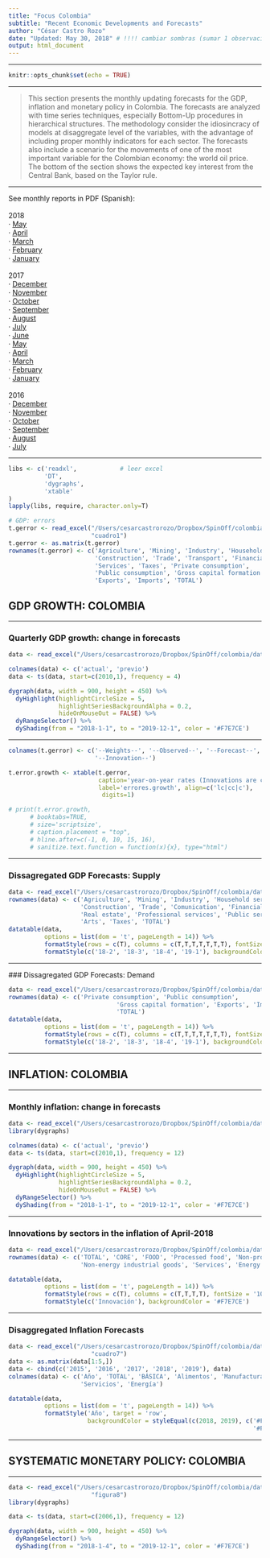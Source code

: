 ```yaml
---
title: "Focus Colombia"
subtitle: "Recent Economic Developments and Forecasts"
author: "César Castro Rozo"
date: "Updated: May 30, 2018" # !!!! cambiar sombras (sumar 1 observación)
output: html_document
---
```


****

```r
knitr::opts_chunk$set(echo = TRUE)
```

****
> This section presents the monthly updating forecasts for the GDP, inflation and monetary policy in Colombia. The forecasts are analyzed with time series techniques, especially Bottom-Up procedures in hierarchical structures. The methodology consider the idiosincracy of models at disaggregate level of the variables, with the advantage of including proper monthly indicators for each sector. The forecasts also include a scenario for the movements of one of the most important variable for the Colombian economy: the world oil price. The bottom of the section shows the expected key interest from the Central Bank, based on the Taylor rule.

****
See monthly reports in PDF (Spanish):\
 \
 2018\
· [May](5Mayo18.pdf)\
· [April](4Abril18.pdf)\
· [March](3Marzo18.pdf)\
· [February](2Febrero18.pdf)\
· [January](1Enero18.pdf)\
 \
 2017\
· [December](12Diciembre17.pdf)\
· [November](11Noviembre17.pdf)\
· [October](10Octubre17.pdf)\
· [September](9Septiembre17.pdf)\
· [August](8Agosto17.pdf)\
· [July](7Julio17.pdf)\
· [June](6Junio17.pdf)\
· [May](5Mayo17.pdf)\
· [April](4Abril17.pdf)\
· [March](3Marzo17.pdf)\
· [February](2Febrero17.pdf)\
· [January](1Enero17.pdf)\
 \
 2016\
· [December](12Diciembre16.pdf)\
· [November](11Noviembre16.pdf)\
· [October](10Octubre16.pdf)\
· [September](9Septiembre16.pdf)\
· [August](8Agosto16.pdf)\
· [July](7Julio16.pdf)

****
```r
libs <- c('readxl',            # leer excel
          'DT',
          'dygraphs',
          'xtable'
)
lapply(libs, require, character.only=T)

# GDP: errors
t.gerror <- read_excel("/Users/cesarcastrorozo/Dropbox/SpinOff/colombia/datos1.xls",
                       "cuadro1")
t.gerror <- as.matrix(t.gerror)
rownames(t.gerror) <- c('Agriculture', 'Mining', 'Industry', 'Household services',
                        'Construction', 'Trade', 'Transport', 'Financial',
                        'Services', 'Taxes', 'Private consumption', 
                        'Public consumption', 'Gross capital formation',
                        'Exports', 'Imports', 'TOTAL')
```

## GDP GROWTH: COLOMBIA

****
### Quarterly GDP growth: change in forecasts
```r

data <- read_excel("/Users/cesarcastrorozo/Dropbox/SpinOff/colombia/datos6.xls", "figura2")

colnames(data) <- c('actual', 'previo')
data <- ts(data, start=c(2010,1), frequency = 4)

dygraph(data, width = 900, height = 450) %>% 
  dyHighlight(highlightCircleSize = 5,
              highlightSeriesBackgroundAlpha = 0.2,
              hideOnMouseOut = FALSE) %>%
  dyRangeSelector() %>%
  dyShading(from = "2018-1-1", to = "2019-12-1", color = '#F7E7CE')
```

****
<!-- ### Innovations by sectors in the fourth quarter-2017 -->
```r
colnames(t.gerror) <- c('--Weights--', '--Observed--', '--Forecast--',
                        '--Innovation--')

t.error.growth <- xtable(t.gerror,
                         caption='year-on-year rates (Innovations are considered in relation with the forecasts estimated with information available at previous month)',
                         label='errores.growth', align=c('lc|cc|c'),
                          digits=1)

# print(t.error.growth,
      # booktabs=TRUE,
      # size='scriptsize',
      # caption.placement = "top",
      # hline.after=c(-1, 0, 10, 15, 16),
      # sanitize.text.function = function(x){x}, type="html")
```

****
### Dissagregated GDP Forecasts: Supply
```r
data <- read_excel("/Users/cesarcastrorozo/Dropbox/SpinOff/colombia/datos3.xls", "cuadro3")
rownames(data) <- c('Agriculture', 'Mining', 'Industry', 'Household services',
                    'Construction', 'Trade', 'Comunication', 'Financial', 
                    'Real estate', 'Professional services', 'Public services',
                    'Arts', 'Taxes', 'TOTAL')
datatable(data,
          options = list(dom = 't', pageLength = 14)) %>%
          formatStyle(rows = c(T), columns = c(T,T,T,T,T,T,T), fontSize = '100%') %>%
          formatStyle(c('18-2', '18-3', '18-4', '19-1'), backgroundColor = '#F7E7CE')
```

****
### Dissagregated GDP Forecasts: Demand

```r
data <- read_excel("/Users/cesarcastrorozo/Dropbox/SpinOff/colombia/datos7.xls", "cuadro5")
rownames(data) <- c('Private consumption', 'Public consumption',
                              'Gross capital formation', 'Exports', 'Imports',
                              'TOTAL')
datatable(data,
          options = list(dom = 't', pageLength = 14)) %>%
          formatStyle(rows = c(T), columns = c(T,T,T,T,T,T,T), fontSize = '100%') %>%
          formatStyle(c('18-2', '18-3', '18-4', '19-1'), backgroundColor = '#F7E7CE')
```

****
## INFLATION: COLOMBIA

****
### Monthly inflation: change in forecasts
```r

data <- read_excel("/Users/cesarcastrorozo/Dropbox/SpinOff/colombia/datos10.xls", "figura3")
library(dygraphs)

colnames(data) <- c('actual', 'previo')
data <- ts(data, start=c(2010,1), frequency = 12)

dygraph(data, width = 900, height = 450) %>% 
  dyHighlight(highlightCircleSize = 5,
              highlightSeriesBackgroundAlpha = 0.2,
              hideOnMouseOut = FALSE) %>%
  dyRangeSelector() %>%
  dyShading(from = "2018-1-1", to = "2019-12-1", color = '#F7E7CE')
```

****
### Innovations by sectors in the inflation of April-2018
```r
data <- read_excel("/Users/cesarcastrorozo/Dropbox/SpinOff/colombia/datos8.xls", "cuadro6")
rownames(data) <- c('TOTAL', 'CORE', 'FOOD', 'Processed food', 'Non-processed food',
                    'Non-energy industrial goods', 'Services', 'Energy')

datatable(data,
          options = list(dom = 't', pageLength = 14)) %>%
          formatStyle(rows = c(T), columns = c(T,T,T,T), fontSize = '100%') %>%
          formatStyle(c('Innovación'), backgroundColor = '#F7E7CE')
```

****
### Disaggregated Inflation Forecasts
```r
data <- read_excel("/Users/cesarcastrorozo/Dropbox/SpinOff/colombia/datos9.xls",
                       "cuadro7")
data <- as.matrix(data[1:5,])
data <- cbind(c('2015', '2016', '2017', '2018', '2019'), data)
colnames(data) <- c('Año', 'TOTAL', 'BÁSICA', 'Alimentos', 'Manufacturas',
                    'Servicios', 'Energía')

datatable(data,
          options = list(dom = 't', pageLength = 14)) %>%
          formatStyle('Año', target = 'row',
                      backgroundColor = styleEqual(c(2018, 2019), c('#F7E7CE',
                                                                    '#F7E7CE')))
```

****
## SYSTEMATIC MONETARY POLICY: COLOMBIA

****
```r

data <- read_excel("/Users/cesarcastrorozo/Dropbox/SpinOff/colombia/datos12.xls",
                       "figura8")
library(dygraphs)

data <- ts(data, start=c(2006,1), frequency = 12)

dygraph(data, width = 900, height = 450) %>% 
  dyRangeSelector() %>%
  dyShading(from = "2018-1-4", to = "2019-12-1", color = '#F7E7CE')
```
